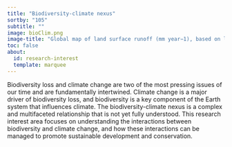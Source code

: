 ```yaml
---
title: "Biodiversity-climate nexus"
sortby: "105"
subtitle: ""
image: bioClim.png
image-title: "Global map of land surface runoff (mm year−1), based on long-term (1971–2000) averages, highlighting existing water stressed regions at risk of further climate change. Data were sourced from the HydroATLAS database (Linke et al., 2019)."
toc: false
about:
  id: research-interest
  template: marquee
---
```


Biodiversity loss and climate change are two of the most pressing issues of our time and are fundamentally intertwined. Climate change is a major driver of biodiversity loss, and biodiversity is a key component of the Earth system that influences climate. The biodiversity-climate nexus is a complex and multifaceted relationship that is not yet fully understood. This research interest area focuses on understanding the interactions between biodiversity and climate change, and how these interactions can be managed to promote sustainable development and conservation. 
